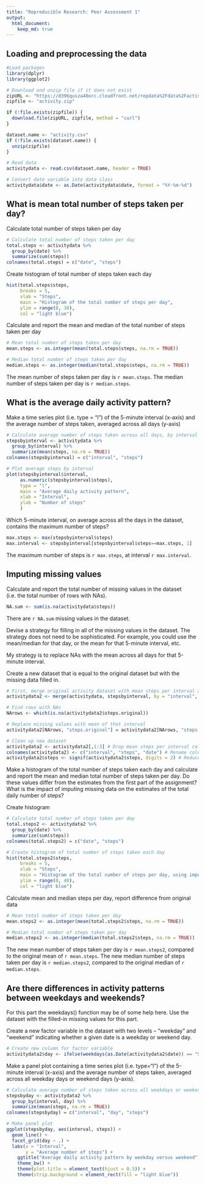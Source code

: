 ```yaml
---
title: "Reproducible Research: Peer Assessment 1"
output: 
  html_document:
    keep_md: true
---
```


## Loading and preprocessing the data
```r
#Load packages
library(dplyr)
library(ggplot2)

# Download and unzip file if it does not exist
zipURL <- "https://d396qusza40orc.cloudfront.net/repdata%2Fdata%2Factivity.zip"
zipfile <- "activity.zip"

if (!file.exists(zipfile)) {
  download.file(zipURL, zipfile, method = "curl")
}

dataset.name <- "activity.csv"
if (!file.exists(dataset.name)) {
  unzip(zipfile)
}

# Read data
activitydata <- read.csv(dataset.name, header = TRUE)

# Convert date variable into data class
activitydata$date <- as.Date(activitydata$date, format = "%Y-%m-%d")
```

## What is mean total number of steps taken per day?

Calculate total number of steps taken per day
```r
# Calculate total number of steps taken per day
total.steps <- activitydata %>% 
  group_by(date) %>%
  summarize(sum(steps))
colnames(total.steps) = c("date", "steps")
```

Create histogram of total number of steps taken each day
```r
hist(total.steps$steps, 
     breaks = 5, 
     xlab = "Steps",
     main = "Histogram of the total number of steps per day",
     ylim = range(0, 30),
     col = "light blue")
```

Calculate and report the mean and median of the total number of steps taken per day
```r
# Mean total number of steps taken per day
mean.steps <- as.integer(mean(total.steps$steps, na.rm = TRUE))

# Median total number of steps taken per day
median.steps <- as.integer(median(total.steps$steps, na.rm = TRUE))
```
The mean number of steps taken per day is `r mean.steps`.
The median number of steps taken per day is `r median.steps`.

## What is the average daily activity pattern?

Make a time series plot  (i.e. type = "l") of the 5-minute interval (x-axis) and the average number of steps taken, averaged across all days (y-axis)
```r
# Calculate average number of steps taken across all days, by interval
stepsbyinterval <- activitydata %>% 
  group_by(interval) %>%
  summarize(mean(steps, na.rm = TRUE))
colnames(stepsbyinterval) = c("interval", "steps")

# Plot average steps by interval
plot(stepsbyinterval$interval,
     as.numeric(stepsbyinterval$steps), 
     type = "l",
     main = "Average daily activity pattern",
     xlab = "Interval",
     ylab = "Number of steps"
     )
```
Which 5-minute interval, on average across all the days in the dataset, contains the maximum number of steps?
```r
max.steps <- max(stepsbyinterval$steps)
max.interval <- stepsbyinterval[stepsbyinterval$steps==max.steps, 1]
```
The maximum number of steps is `r max.steps`, at interval `r max.interval`.

## Imputing missing values

Calculate and report the total number of missing values in the dataset (i.e. the total number of rows with NAs).
```r
NA.sum <- sum(is.na(activitydata$steps))
```
There are `r NA.sum` missing values in the dataset.

Devise a strategy for filling in all of the missing values in the dataset. The strategy does not need to be sophisticated. For example, you could use the mean/median for that day, or the mean for that 5-minute interval, etc.

My strategy is to replace NAs with the mean across all days for that 5-minute interval. 

Create a new dataset that is equal to the original dataset but with the missing data filled in.
```r
# First, merge original activity dataset with mean steps per interval and assign it to new dataset
activitydata2 <- merge(activitydata, stepsbyinterval, by = "interval", suffixes = c(".original", ".mean"))

# Find rows with NAs
NArows <- which(is.na(activitydata2$steps.original))

# Replace missing values with mean of that interval
activitydata2[NArows, "steps.original"] = activitydata2[NArows, "steps.mean"]

# Clean up new dataset
activitydata2 <- activitydata2[,1:3] # Drop mean steps per interval column
colnames(activitydata2) <- c("interval", "steps", "date") # Rename columns
activitydata2$steps <- signif(activitydata2$steps, digits = 2) # Reduce number of decimal places 
```

Make a histogram of the total number of steps taken each day and calculate and report the mean and median total number of steps taken per day. Do these values differ from the estimates from the first part of the assignment? What is the impact of imputing missing data on the estimates of the total daily number of steps?

Create histogram
```r
# Calculate total number of steps taken per day
total.steps2 <- activitydata2 %>% 
  group_by(date) %>%
  summarize(sum(steps))
colnames(total.steps2) = c("date", "steps")

# Create histogram of total number of steps taken each day
hist(total.steps2$steps, 
     breaks = 5, 
     xlab = "Steps",
     main = "Histogram of the total number of steps per day, using imputed data",
     ylim = range(0, 40),
     col = "light blue")
```

Calculate mean and median steps per day, report difference from original data
```r
# Mean total number of steps taken per day
mean.steps2 <- as.integer(mean(total.steps2$steps, na.rm = TRUE))

# Median total number of steps taken per day
median.steps2 <- as.integer(median(total.steps2$steps, na.rm = TRUE))
```
The new mean number of steps taken per day is `r mean.steps2`, compared to the original mean of `r mean.steps`.
The new median number of steps taken per day is `r median.steps2`, compared to the original median of `r median.steps`.

## Are there differences in activity patterns between weekdays and weekends?

For this part the weekdays() function may be of some help here. Use the dataset with the filled-in missing values for this part.

Create a new factor variable in the dataset with two levels – “weekday” and “weekend” indicating whether a given date is a weekday or weekend day.
```r
# Create new column for factor variable
activitydata2$day <- ifelse(weekdays(as.Date(activitydata2$date)) == "Saturday" | weekdays(as.Date(activitydata2$date)) == "Sunday", "weekend", "weekday")
```

Make a panel plot containing a time series plot (i.e. type="l") of the 5-minute interval (x-axis) and the average number of steps taken, averaged across all weekday days or weekend days (y-axis).
```r
# Calculate average number of steps taken across all weekdays or weekend days
stepsbyday <- activitydata2 %>% 
  group_by(interval, day) %>%
  summarize(mean(steps, na.rm = TRUE))
colnames(stepsbyday) = c("interval", "day", "steps")

# Make panel plot
ggplot(stepsbyday, aes(interval, steps)) + 
  geom_line() +
  facet_grid(day ~ .) +
  labs(x = "Interval", 
       y = "Average number of steps") +
    ggtitle("Average daily activity pattern by weekday versus weekend") +    
    theme_bw() + 
    theme(plot.title = element_text(hjust = 0.5)) +
    theme(strip.background = element_rect(fill = "light blue"))
```

